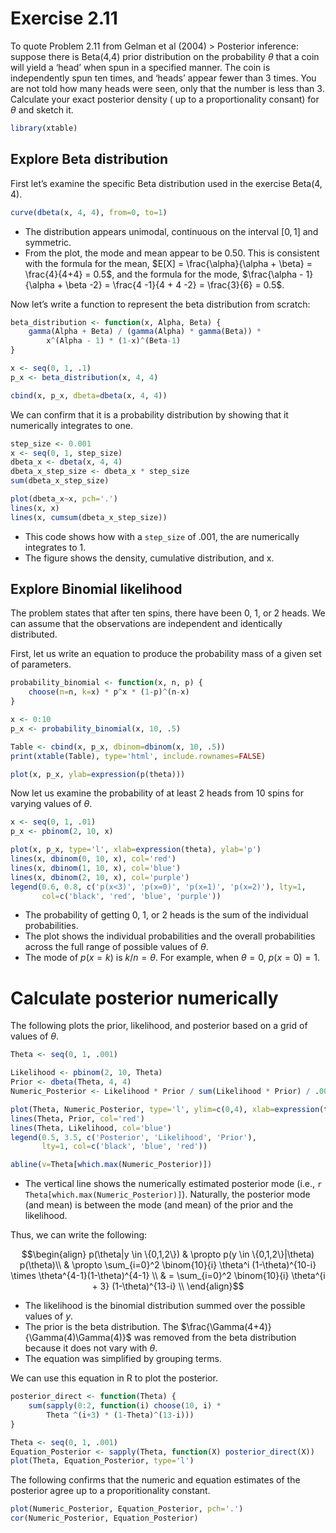 
# Exercise 2.11
To quote Problem 2.11 from Gelman et al (2004)
> Posterior inference: suppose there is Beta(4,4) prior distribution on the probability $\theta$ that a coin will yield a 'head' when spun in a specified manner. The coin is independently spun ten times, and 'heads' appear fewer than 3 times. You are not told how many heads were seen, only that the number is less than 3. Calculate your exact posterior density ( up to a proportionality consant) for $\theta$ and sketch it.

```r
library(xtable)
```

## Explore Beta distribution
First let's examine the specific Beta distribution used in the exercise $\text{Beta}(4,4)$.

```r
curve(dbeta(x, 4, 4), from=0, to=1)
```

* The distribution appears unimodal, continuous on the interval $[0, 1]$ and symmetric. 
* From the plot, the mode and mean appear to be 0.50. This is consistent with the formula for the mean, $E[X] = \frac{\alpha}{\alpha + \beta} = \frac{4}{4+4} = 0.5$, and the formula for the mode, $\frac{\alpha - 1}{\alpha + \beta -2} = \frac{4 -1}{4 + 4 -2} = \frac{3}{6} = 0.5$.


Now let's write a function to represent the beta distribution from scratch:

```r
beta_distribution <- function(x, Alpha, Beta) {
    gamma(Alpha + Beta) / (gamma(Alpha) * gamma(Beta)) * 
        x^(Alpha - 1) * (1-x)^(Beta-1)
}    

x <- seq(0, 1, .1)
p_x <- beta_distribution(x, 4, 4)

cbind(x, p_x, dbeta=dbeta(x, 4, 4))
```

We can confirm that it is a probability distribution by showing that it numerically integrates to one.

```r
step_size <- 0.001
x <- seq(0, 1, step_size)
dbeta_x <- dbeta(x, 4, 4)
dbeta_x_step_size <- dbeta_x * step_size
sum(dbeta_x_step_size)

plot(dbeta_x~x, pch='.')
lines(x, x)
lines(x, cumsum(dbeta_x_step_size))
```

* This code shows how with a `step_size` of .001, the are numerically integrates to 1.
* The figure shows the density, cumulative distribution, and x.

## Explore Binomial likelihood
The problem states that after ten spins, there have been 0, 1, or 2 heads. We can assume that the observations are independent and identically distributed.

First, let us write an equation to produce the probability mass of a given set of parameters.

```r
probability_binomial <- function(x, n, p) {
    choose(n=n, k=x) * p^x * (1-p)^(n-x)
}

x <- 0:10
p_x <- probability_binomial(x, 10, .5)
```
```r
Table <- cbind(x, p_x, dbinom=dbinom(x, 10, .5))
print(xtable(Table), type='html', include.rownames=FALSE)
```

```r
plot(x, p_x, ylab=expression(p(theta)))

```


Now let us examine the probability of at least 2 heads from 10 spins for varying values of $\theta$.

```r
x <- seq(0, 1, .01)
p_x <- pbinom(2, 10, x)

plot(x, p_x, type='l', xlab=expression(theta), ylab='p')
lines(x, dbinom(0, 10, x), col='red')
lines(x, dbinom(1, 10, x), col='blue')
lines(x, dbinom(2, 10, x), col='purple')
legend(0.6, 0.8, c('p(x<3)', 'p(x=0)', 'p(x=1)', 'p(x=2)'), lty=1, 
       col=c('black', 'red', 'blue', 'purple'))
```

* The probability of getting 0, 1, or 2 heads is the sum of the individual probabilities.
* The plot shows the individual probabilities and the overall probabilities across the full range of possible values of $\theta$.
* The mode of $p(x=k)$ is $k/n=\theta$. For example, when $\theta=0$, $p(x=0) = 1$.

# Calculate posterior numerically
The following plots the prior, likelihood, and posterior based on a grid of values of $\theta$.

```r
Theta <- seq(0, 1, .001)

Likelihood <- pbinom(2, 10, Theta)
Prior <- dbeta(Theta, 4, 4)
Numeric_Posterior <- Likelihood * Prior / sum(Likelihood * Prior) / .001

plot(Theta, Numeric_Posterior, type='l', ylim=c(0,4), xlab=expression(theta), ylab='')
lines(Theta, Prior, col='red')
lines(Theta, Likelihood, col='blue')
legend(0.5, 3.5, c('Posterior', 'Likelihood', 'Prior'), 
       lty=1, col=c('black', 'blue', 'red'))

abline(v=Theta[which.max(Numeric_Posterior)])
```

* The vertical line shows the numerically estimated posterior mode (i.e., `r Theta[which.max(Numeric_Posterior)]`). Naturally, the posterior mode (and mean) is between the mode (and mean) of the prior and the likelihood.

Thus, we can write the following:

$$\begin{align}
p(\theta|y \in \{0,1,2\}) & \propto p(y \in \{0,1,2\}|\theta) p(\theta)\\
  & \propto \sum_{i=0}^2 \binom{10}{i} \theta^i (1-\theta)^{10-i} \times 
   \theta^{4-1}(1-\theta)^{4-1} \\
  & = \sum_{i=0}^2 \binom{10}{i} \theta^{i + 3} (1-\theta)^{13-i} \\
\end{align}$$

* The likelihood is the binomial distribution summed over the possible values of $y$. 
* The prior is the beta distribution. The $\frac{\Gamma(4+4)}{\Gamma(4)\Gamma(4)}$ was removed from the beta distribution because it does not vary with $\theta$.
* The equation was simplified by grouping terms.

We can use this equation in R to plot the posterior.


```r
posterior_direct <- function(Theta) {
    sum(sapply(0:2, function(i) choose(10, i) * 
        Theta ^(i+3) * (1-Theta)^(13-i)))
}

Theta <- seq(0, 1, .001)
Equation_Posterior <- sapply(Theta, function(X) posterior_direct(X))
plot(Theta, Equation_Posterior, type='l')
```

The following confirms that the numeric and equation estimates of the posterior agree up to a proporitionality constant.

```r
plot(Numeric_Posterior, Equation_Posterior, pch='.')
cor(Numeric_Posterior, Equation_Posterior)
```











